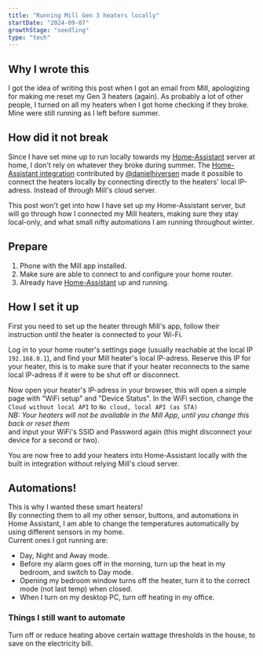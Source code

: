 ```yaml
---
title: "Running Mill Gen 3 heaters locally"
startDate: "2024-09-07"
growthStage: "seedling"
type: "tech"
---
```

## Why I wrote this
I got the idea of writing this post when I got an email from Mill, apologizing for making me reset my Gen 3 heaters (again).
As probably a lot of other people, I turned on all my heaters when I got home checking if they broke.  
Mine were still running as I left before summer.

## How did it not break
Since I have set mine up to run locally towards my [Home-Assistant](https://www.home-assistant.io/) server at home, I don't rely on whatever they broke during summer. 
The [Home-Assistant integration](https://www.home-assistant.io/integrations/mill/) contributed by [@danielhiversen](https://github.com/danielhiversen) made it possible to connect the heaters locally by connecting directly to the heaters' local IP-adress. Instead of through Mill's cloud server.

This post won't get into how I have set up my Home-Assistant server, but will go through how I connected my Mill heaters, making sure they stay local-only, and what small nifty automations I am running throughout winter.

## Prepare
1. Phone with the Mill app installed.
2. Make sure are able to connect to and configure your home router.
3. Already have [Home-Assistant](https://www.home-assistant.io/) up and running.



## How I set it up
First you need to set up the heater through Mill's app, follow their instruction until the heater is connected to your Wi-Fi.

Log in to your home router's settings page (usually reachable at the local IP `192.168.0.1`), and find your Mill heater's local IP-adress. Reserve this IP for your heater, this is to make sure that if your heater reconnects to the same local IP-adress if it were to be shut off or disconnect.

Now open your heater's IP-adress in your browser, this will open a simple page with "WiFi setup" and "Device Status". 
In the WiFi section, change the `Cloud without local API` to `No cloud, local API (as STA)`   
*NB: Your heaters will not be available in the Mill App, until you change this back or reset them*  
and input your WiFi's SSID and Password again (this might disconnect your device for a second or two).

You are now free to add your heaters into Home-Assistant locally with the built in integration without relying Mill's cloud server.

## Automations!
This is why I wanted these smart heaters!  
By connecting them to all my other sensor, buttons, and automations in Home Assistant,
I am able to change the temperatures automatically by using different sensors in my home.  
Current ones I got running are:
- Day, Night and Away mode.
- Before my alarm goes off in the morning, turn up the heat in my bedroom, and switch to Day mode.
- Opening my bedroom window turns off the heater, turn it to the correct mode (not last temp) when closed.
- When I turn on my desktop PC, turn off heating in my office.

### Things I still want to automate
Turn off or reduce heating above certain wattage thresholds in the house, to save on the electricity bill.
